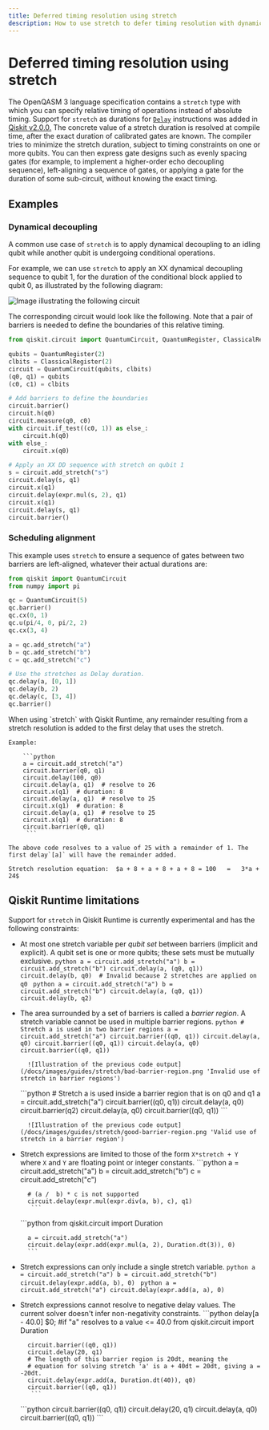 ```yaml
---
title: Deferred timing resolution using stretch
description: How to use stretch to defer timing resolution with dynamic circuits
---
```


# Deferred timing resolution using stretch

The OpenQASM 3 language specification contains a `stretch` type with which you can specify relative timing of operations instead of absolute timing. Support for `stretch` as durations for [`Delay`](/docs/api/qiskit/circuit#qiskit.circuit.Delay) instructions was added in [Qiskit v2.0.0.](/docs/api/qiskit/release-notes/2.0#200) The concrete value of a stretch duration is resolved at compile time, after the exact duration of calibrated gates are known.  The compiler tries to minimize the stretch duration, subject to timing constraints on one or more qubits. You can then express gate designs such as evenly spacing gates (for example, to implement a higher-order echo decoupling sequence), left-aligning a sequence of gates, or applying a gate for the duration of some sub-circuit, without knowing the exact timing.

## Examples

### Dynamical decoupling

A common use case of `stretch` is to apply dynamical decoupling to an idling qubit while another qubit is undergoing conditional operations.

For example, we can use `stretch` to apply an XX dynamical decoupling sequence to qubit 1, for the duration of the conditional block applied to qubit 0, as illustrated by the following diagram:

![Image illustrating the following circuit](/docs/images/guides/stretch/stretch.avif)

The corresponding circuit would look like the following. Note that a pair of barriers is needed to define the boundaries of this relative timing.

```python
from qiskit.circuit import QuantumCircuit, QuantumRegister, ClassicalRegister

qubits = QuantumRegister(2)
clbits = ClassicalRegister(2)
circuit = QuantumCircuit(qubits, clbits)
(q0, q1) = qubits
(c0, c1) = clbits

# Add barriers to define the boundaries
circuit.barrier()
circuit.h(q0)
circuit.measure(q0, c0)
with circuit.if_test((c0, 1)) as else_:
    circuit.h(q0)
with else_:
    circuit.x(q0)

# Apply an XX DD sequence with stretch on qubit 1
s = circuit.add_stretch("s")
circuit.delay(s, q1)
circuit.x(q1)
circuit.delay(expr.mul(s, 2), q1)
circuit.x(q1)
circuit.delay(s, q1)
circuit.barrier()
```

### Scheduling alignment

This example uses `stretch` to ensure a sequence of gates between two barriers are left-aligned, whatever their actual durations are:

```python
from qiskit import QuantumCircuit
from numpy import pi

qc = QuantumCircuit(5)
qc.barrier()
qc.cx(0, 1)
qc.u(pi/4, 0, pi/2, 2)
qc.cx(3, 4)

a = qc.add_stretch("a")
b = qc.add_stretch("b")
c = qc.add_stretch("c")

# Use the stretches as Delay duration.
qc.delay(a, [0, 1])
qc.delay(b, 2)
qc.delay(c, [3, 4])
qc.barrier()
```

<Admonition type="note">
 When using `stretch` with Qiskit Runtime, any remainder resulting from a stretch resolution is added to the first delay that uses the stretch.

    Example:

        ```python
        a = circuit.add_stretch("a")
        circuit.barrier(q0, q1)
        circuit.delay(100, q0)
        circuit.delay(a, q1)  # resolve to 26
        circuit.x(q1)  # duration: 8
        circuit.delay(a, q1)  # resolve to 25
        circuit.x(q1)  # duration: 8
        circuit.delay(a, q1)  # resolve to 25
        circuit.x(q1)  # duration: 8
        circuit.barrier(q0, q1)
         ```

    The above code resolves to a value of 25 with a remainder of 1. The first delay`[a]` will have the remainder added.

    Stretch resolution equation:  $a + 8 + a + 8 + a + 8 = 100   =   3*a + 24$
</Admonition>

## Qiskit Runtime limitations

Support for `stretch` in Qiskit Runtime is currently experimental and has the following constraints:

- At most one stretch variable per _qubit set_ between barriers (implicit and explicit). A qubit set is one or more qubits; these sets must be mutually exclusive.
    <Tabs>
    <TabItem value="Invalid" label="Invalid">
        ```python
        a = circuit.add_stretch("a")
        b = circuit.add_stretch("b")
        circuit.delay(a, (q0, q1))
        circuit.delay(b, q0)  # Invalid because 2 stretches are applied on q0
        ```
     </TabItem>
     <TabItem value="Valid" label="Valid">
        ```python
        a = circuit.add_stretch("a")
        b = circuit.add_stretch("b")
        circuit.delay(a, (q0, q1))
        circuit.delay(b, q2)
        ```
     </TabItem>
    </Tabs>

- The area surrounded by a set of barriers is called a _barrier region_. A stretch variable cannot be used in multiple barrier regions.
    <Tabs>
         <TabItem value="Invalid" label="Invalid">
        ```python
        # Stretch a is used in two barrier regions
        a = circuit.add_stretch("a")
        circuit.barrier((q0, q1))
        circuit.delay(a, q0)
        circuit.barrier((q0, q1))
        circuit.delay(a, q0)
        circuit.barrier((q0, q1))
         ```

        ![Illustration of the previous code output](/docs/images/guides/stretch/bad-barrier-region.png 'Invalid use of stretch in barrier regions')

     </TabItem>
     <TabItem value="Valid" label="Valid">
        ```python
        # Stretch a is used inside a barrier region that is on q0 and q1
        a = circuit.add_stretch("a")
        circuit.barrier((q0, q1))
        circuit.delay(a, q0)
        circuit.barrier(q2)
        circuit.delay(a, q0)
        circuit.barrier((q0, q1))
        ```

        ![Illustration of the previous code output](/docs/images/guides/stretch/good-barrier-region.png 'Valid use of stretch in a barrier region')

     </TabItem>
    </Tabs>

- Stretch expressions are limited to those of the form `X*stretch + Y` where `X` and `Y` are floating point or integer constants.
    <Tabs>
         <TabItem value="Invalid" label="Invalid">
        ```python
        a = circuit.add_stretch("a")
        b = circuit.add_stretch("b")
        c = circuit.add_stretch("c")

        # (a /  b) * c is not supported
        circuit.delay(expr.mul(expr.div(a, b), c), q1)
         ```
     </TabItem>
     <TabItem value="Valid" label="Valid">
        ```python
        from qiskit.circuit import Duration

        a = circuit.add_stretch("a")
        circuit.delay(expr.add(expr.mul(a, 2), Duration.dt(3)), 0)
        ```
     </TabItem>
    </Tabs>

- Stretch expressions can only include a single stretch variable.
    <Tabs>
        <TabItem value="Invalid" label="Invalid">
        ```python
        a = circuit.add_stretch("a")
        b = circuit.add_stretch("b")
        circuit.delay(expr.add(a, b), 0)
         ```
     </TabItem>
         <TabItem value="Valid" label="Valid">
        ```python
        a = circuit.add_stretch("a")
        circuit.delay(expr.add(a, a), 0)
        ```
     </TabItem>

    </Tabs>

- Stretch expressions cannot resolve to negative delay values. The current solver doesn't infer non-negativity constraints.
    <Tabs>
         <TabItem value="Invalid" label="Invalid">
        ```python
        delay[a  - 40.0] $0; #if "a" resolves to a value <= 40.0
        from qiskit.circuit import Duration

        circuit.barrier((q0, q1))
        circuit.delay(20, q1)
        # The length of this barrier region is 20dt, meaning the
        # equation for solving stretch 'a' is a + 40dt = 20dt, giving a = -20dt.
        circuit.delay(expr.add(a, Duration.dt(40)), q0)
        circuit.barrier((q0, q1))
         ```
     </TabItem>
     <TabItem value="Valid" label="Valid">
        ```python
        circuit.barrier((q0, q1))
        circuit.delay(20, q1)
        circuit.delay(a, q0)
        circuit.barrier((q0, q1))
        ```
     </TabItem>
    </Tabs>


